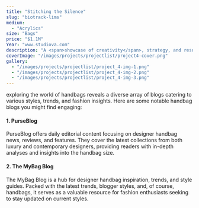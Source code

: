 ```yaml
---
title: "Stitching the Silence"
slug: "biotrack-lims"
medium:
  - "Acrylics"
size: "Bags"
price: "$1.1M"
Year: "www.studiova.com"
description: "A <span>showcase of creativity</span>, strategy, and results explore the projects that define us."
coverImage: "/images/projects/projectlist/project4-cover.png"
gallery:
  - "/images/projects/projectlist/project_4-img-1.png"
  - "/images/projects/projectlist/project_4-img-2.png"
  - "/images/projects/projectlist/project_4-img-3.png"
---
```


exploring the world of handbags reveals a diverse array of blogs catering to various styles, trends, and fashion insights. Here are some notable handbag blogs you might find engaging:

#### 1. PurseBlog

PurseBlog offers daily editorial content focusing on designer handbag news, reviews, and features. They cover the latest collections from both luxury and contemporary designers, providing readers with in-depth analyses and insights into the handbag size.

#### 2. The MyBag Blog

The MyBag Blog is a hub for designer handbag inspiration, trends, and style guides. Packed with the latest trends, blogger styles, and, of course, handbags, it serves as a valuable resource for fashion enthusiasts seeking to stay updated on current styles.
